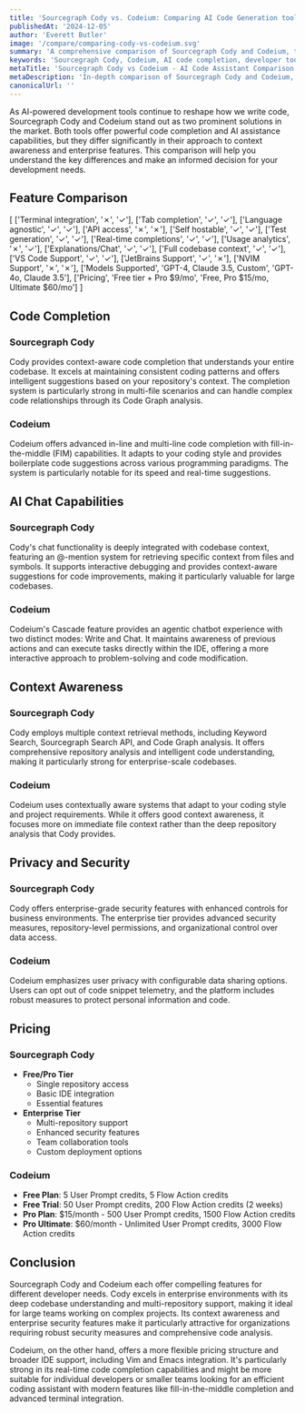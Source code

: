 ```yaml
---
title: 'Sourcegraph Cody vs. Codeium: Comparing AI Code Generation tools (2025)'
publishedAt: '2024-12-05'
author: 'Everett Butler'
image: '/compare/comparing-cody-vs-codeium.svg'
summary: 'A comprehensive comparison of Sourcegraph Cody and Codeium, two leading AI-powered development assistants, examining their features, pricing, and capabilities to help developers make an informed choice.'
keywords: 'Sourcegraph Cody, Codeium, AI code completion, developer tools, code generation, IDE integration, AI programming assistant'
metaTitle: 'Sourcegraph Cody vs Codeium - AI Code Assistant Comparison (2025)'
metaDescription: 'In-depth comparison of Sourcegraph Cody and Codeium, exploring their features, pricing, and capabilities to help developers choose the right AI coding assistant.'
canonicalUrl: ''
---
```


As AI-powered development tools continue to reshape how we write code, Sourcegraph Cody and Codeium stand out as two prominent solutions in the market. Both tools offer powerful code completion and AI assistance capabilities, but they differ significantly in their approach to context awareness and enterprise features. This comparison will help you understand the key differences and make an informed decision for your development needs.

## Feature Comparison

[
    ['Terminal integration', '✗', '✓'],
    ['Tab completion', '✓', '✓'],
    ['Language agnostic', '✓', '✓'],
    ['API access', '✗', '✗'],
    ['Self hostable', '✓', '✓'],
    ['Test generation', '✓', '✓'],
    ['Real-time completions', '✓', '✓'],
    ['Usage analytics', '✗', '✓'],
    ['Explanations/Chat', '✓', '✓'],
    ['Full codebase context', '✓', '✓'],
    ['VS Code Support', '✓', '✓'],
    ['JetBrains Support', '✓', '✗'],
    ['NVIM Support', '✗', '✗'],
    ['Models Supported', 'GPT-4, Claude 3.5, Custom', 'GPT-4o, Claude 3.5'],
    ['Pricing', 'Free tier + Pro $9/mo', 'Free, Pro $15/mo, Ultimate $60/mo']
]

## Code Completion

### Sourcegraph Cody
Cody provides context-aware code completion that understands your entire codebase. It excels at maintaining consistent coding patterns and offers intelligent suggestions based on your repository's context. The completion system is particularly strong in multi-file scenarios and can handle complex code relationships through its Code Graph analysis.

### Codeium
Codeium offers advanced in-line and multi-line code completion with fill-in-the-middle (FIM) capabilities. It adapts to your coding style and provides boilerplate code suggestions across various programming paradigms. The system is particularly notable for its speed and real-time suggestions.

## AI Chat Capabilities

### Sourcegraph Cody
Cody's chat functionality is deeply integrated with codebase context, featuring an @-mention system for retrieving specific context from files and symbols. It supports interactive debugging and provides context-aware suggestions for code improvements, making it particularly valuable for large codebases.

### Codeium
Codeium's Cascade feature provides an agentic chatbot experience with two distinct modes: Write and Chat. It maintains awareness of previous actions and can execute tasks directly within the IDE, offering a more interactive approach to problem-solving and code modification.

## Context Awareness

### Sourcegraph Cody
Cody employs multiple context retrieval methods, including Keyword Search, Sourcegraph Search API, and Code Graph analysis. It offers comprehensive repository analysis and intelligent code understanding, making it particularly strong for enterprise-scale codebases.

### Codeium
Codeium uses contextually aware systems that adapt to your coding style and project requirements. While it offers good context awareness, it focuses more on immediate file context rather than the deep repository analysis that Cody provides.

## Privacy and Security

### Sourcegraph Cody
Cody offers enterprise-grade security features with enhanced controls for business environments. The enterprise tier provides advanced security measures, repository-level permissions, and organizational control over data access.

### Codeium
Codeium emphasizes user privacy with configurable data sharing options. Users can opt out of code snippet telemetry, and the platform includes robust measures to protect personal information and code.

## Pricing

### Sourcegraph Cody
- **Free/Pro Tier**
  - Single repository access
  - Basic IDE integration
  - Essential features
- **Enterprise Tier**
  - Multi-repository support
  - Enhanced security features
  - Team collaboration tools
  - Custom deployment options

### Codeium
- **Free Plan**: 5 User Prompt credits, 5 Flow Action credits
- **Free Trial**: 50 User Prompt credits, 200 Flow Action credits (2 weeks)
- **Pro Plan**: $15/month - 500 User Prompt credits, 1500 Flow Action credits
- **Pro Ultimate**: $60/month - Unlimited User Prompt credits, 3000 Flow Action credits

## Conclusion

Sourcegraph Cody and Codeium each offer compelling features for different developer needs. Cody excels in enterprise environments with its deep codebase understanding and multi-repository support, making it ideal for large teams working on complex projects. Its context awareness and enterprise security features make it particularly attractive for organizations requiring robust security measures and comprehensive code analysis.

Codeium, on the other hand, offers a more flexible pricing structure and broader IDE support, including Vim and Emacs integration. It's particularly strong in its real-time code completion capabilities and might be more suitable for individual developers or smaller teams looking for an efficient coding assistant with modern features like fill-in-the-middle completion and advanced terminal integration.